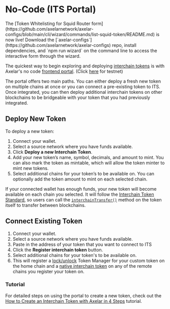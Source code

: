 # No-Code (ITS Portal)

<Callout emoji="⭐">
  The [Token Whitelisting for Squid Router
  form](https://github.com/axelarnetwork/axelar-configs/blob/main/cli/wizard/commands/list-squid-token/README.md)
  is now live! Download the
  [`axelar-configs`](https://github.com/axelarnetwork/axelar-configs) repo,
  install dependencies, and `npm run wizard` on the command line to access the
  interactive form through the wizard.
</Callout>


The quickest way to begin exploring and deploying [interchain tokens](/dev/send-tokens/interchain-tokens/quick-start/programmatic/#interchain-token) is with Axelar's no code [frontend portal](https://interchain.axelar.dev/). (Click [here](https://testnet.interchain.axelar.dev/) for testnet)

The portal offers two main paths. You can either deploy a fresh new token on multiple chains at once or you can connect a pre-existing token to ITS. Once integrated, you can then deploy additional interchain tokens on other blockchains to be bridgeable with your token that you had previously integrated.

## Deploy New Token

To deploy a new token:

1. Connect your wallet.
1. Select a source network where you have funds available.
1. Click **Deploy a new Interchain Token**.
1. Add your new token’s name, symbol, decimals, and amount to mint. You can also mark the token as mintable, which will allow the token minter to mint new tokens.
1. Select additional chains for your token’s to be available on. You can optionally add the token amount to mint on each selected chain.

If your connected wallet has enough funds, your new token will become available on each chain you selected. It will follow the [Interchain Token Standard](https://github.com/axelarnetwork/interchain-token-service/blob/main/contracts/interfaces/IInterchainTokenStandard.sol), so users can call the [`interchainTransfer()`](https://github.com/axelarnetwork/interchain-token-service/blob/9223108211b977d9138fdd67d5b4a641fc35c18c/contracts/interfaces/IInterchainTokenService.sol#L210) method on the token itself to transfer between blockchains.

## Connect Existing Token

1. Connect your wallet.
1. Select a source network where you have funds available.
1. Paste in the address of your token that you want to connect to ITS
1. Click the **Register interchain token** button.
1. Select additional chains for your token's to be available on.
1. This will register a [lock/unlock](https://github.com/axelarnetwork/interchain-token-service/blob/main/contracts/interfaces/ITokenManagerType.sol#L13) Token Manager for your custom token on the home chain and a [native interchain token](https://github.com/axelarnetwork/interchain-token-service/blob/7df851d8a4ec4df819961d704bf3067ee8d37521/contracts/interfaces/ITokenManagerType.sol#L11) on any of the remote chains you register your token on.

### Tutorial

For detailed steps on using the portal to create a new token, check out the [How to Create an Interchain Token with Axelar in 4 Steps](https://axelar.network/blog/how-to-create-an-interchain-token-with-axelar-in-4-steps) tutorial.
